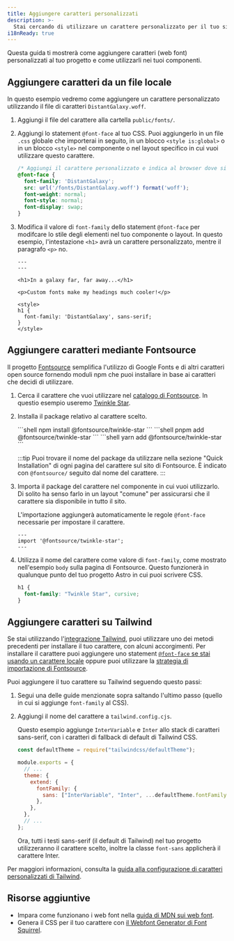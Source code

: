 ```yaml
---
title: Aggiungere caratteri personalizzati
description: >-
  Stai cercando di utilizzare un carattere personalizzato per il tuo sito Astro? Utilizza Google Fonts con Fontsource o aggiungi un carattere personalizzato da un file locale.
i18nReady: true
---
```



Questa guida ti mostrerà come aggiungere caratteri (web font) personalizzati al tuo progetto e come utilizzarli nei tuoi componenti.

## Aggiungere caratteri da un file locale

In questo esempio vedremo come aggiungere un carattere personalizzato utilizzando il file di caratteri `DistantGalaxy.woff`.

1. Aggiungi il file del carattere alla cartella `public/fonts/`.
2. Aggiungi lo statement `@font-face` al tuo CSS. Puoi aggiungerlo in un file `.css` globale che importerai in seguito, in un blocco `<style is:global>` o in un blocco `<style>` nel componente o nel layout specifico in cui vuoi utilizzare questo carattere.

    ```css
    /* Aggiungi il carattere personalizzato e indica al browser dove si trova. */
    @font-face {
      font-family: 'DistantGalaxy';
      src: url('/fonts/DistantGalaxy.woff') format('woff');
      font-weight: normal;
      font-style: normal;
      font-display: swap;
    }
    ```

3. Modifica il valore di `font-family` dello statement `@font-face` per modifcare lo stile degli elementi nel tuo componente o layout. In questo esempio, l'intestazione `<h1>` avrà un carattere personalizzato, mentre il paragrafo `<p>` no.

    ```astro title="src/pages/example.astro" {9-11}
    ---
    ---

    <h1>In a galaxy far, far away...</h1>

    <p>Custom fonts make my headings much cooler!</p>

    <style>
    h1 {
      font-family: 'DistantGalaxy', sans-serif;
    }
    </style>
    ```

## Aggiungere caratteri mediante Fontsource

Il progetto [Fontsource](https://fontsource.org/) semplifica l'utilizzo di Google Fonts e di altri caratteri open source fornendo moduli npm che puoi installare in base ai caratteri che decidi di utilizzare.

1. Cerca il carattere che vuoi utilizzare nel [catalogo di Fontsource](https://fontsource.org/). In questio esempio useremo [Twinkle Star](https://fontsource.org/fonts/twinkle-star).
2. Installa il package relativo al carattere scelto.

    <PackageManagerTabs>
      <Fragment slot="npm">
      ```shell
      npm install @fontsource/twinkle-star
      ```
      </Fragment>
      <Fragment slot="pnpm">
      ```shell
      pnpm add @fontsource/twinkle-star
      ```
      </Fragment>
      <Fragment slot="yarn">
      ```shell
      yarn add @fontsource/twinkle-star
      ```
      </Fragment>
    </PackageManagerTabs>

    :::tip
    Puoi trovare il nome del package da utilizzare nella sezione "Quick Installation" di ogni pagina del carattere sul sito di Fontsource. È indicato con `@fontsource/` seguito dal nome del carattere.
    :::

3. Importa il package del carattere nel componente in cui vuoi utilizzarlo. Di solito ha senso farlo in un layout "comune" per assicurarsi che il carattere sia disponibile in tutto il sito.

    L'importazione aggiungerà automaticamente le regole `@font-face` necessarie per impostare il carattere.

    ```astro title="src/layouts/BaseLayout.astro"
    ---
    import '@fontsource/twinkle-star';
    ---
    ```

4. Utilizza il nome del carattere come valore di `font-family`, come mostrato nell'esempio `body` sulla pagina di Fontsource. Questo funzionerà in qualunque punto del tuo progetto Astro in cui puoi scrivere CSS.

    ```css
    h1 {
      font-family: "Twinkle Star", cursive;
    }
    ```

## Aggiungere caratteri su Tailwind

Se stai utilizzando l'[integrazione Tailwind](/it/guides/integrations-guide/tailwind/), puoi utilizzare uno dei metodi precedenti per installare il tuo carattere, con alcuni accorgimenti. Per installare il carattere puoi aggiungere uno statement [`@font-face` se stai usando un carattere locale](#aggiungere-caratteri-da-un-file-locale) oppure puoi utilizzare la [strategia di importazione di Fontsource](#aggiungere-caratteri-mediante-fontsource).

Puoi aggiungere il tuo carattere su Tailwind seguendo questo passi:

1. Segui una delle guide menzionate sopra saltando l'ultimo passo (quello in cui si aggiunge `font-family` al CSS).
2. Aggiungi il nome del carattere a `tailwind.config.cjs`.

    Questo esempio aggiunge `InterVariable` e `Inter` allo stack di caratteri sans-serif, con i caratteri di fallback di default di Tailwind CSS.

    ```js title="tailwind.config.cjs" ins={1,7-9}
    const defaultTheme = require("tailwindcss/defaultTheme");

    module.exports = {
      // ...
      theme: {
        extend: {
          fontFamily: {
            sans: ["InterVariable", "Inter", ...defaultTheme.fontFamily.sans],
          },
        },
      },
      // ...
    };
    ```

    Ora, tutti i testi sans-serif (il default di Tailwind) nel tuo progetto utilizzeranno il carattere scelto, inoltre la classe `font-sans` applicherà il carattere Inter.

Per maggiori informazioni, consulta la [guida alla configurazione di caratteri personalizzati di Tailwind](https://tailwindcss.com/docs/font-family#font-families).

## Risorse aggiuntive

- Impara come funzionano i web font nella [guida di MDN sui web font](https://developer.mozilla.org/en-US/docs/Learn/CSS/Styling_text/Web_fonts).
- Genera il CSS per il tuo carattere con [il Webfont Generator di Font Squirrel](https://www.fontsquirrel.com/tools/webfont-generator).